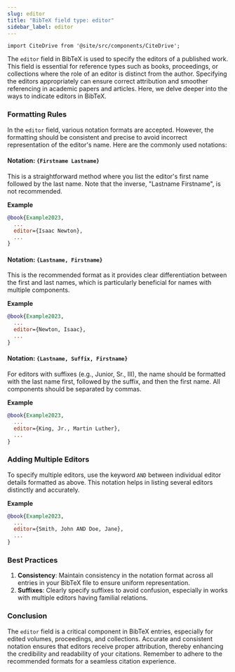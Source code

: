 ```yaml
---
slug: editor
title: "BibTeX field type: editor"
sidebar_label: editor
---
```


```mdx-code-block
import CiteDrive from '@site/src/components/CiteDrive';
```

The `editor` field in BibTeX is used to specify the editors of a published work. This field is essential for reference types such as books, proceedings, or collections where the role of an editor is distinct from the author. Specifying the editors appropriately can ensure correct attribution and smoother referencing in academic papers and articles. Here, we delve deeper into the ways to indicate editors in BibTeX.

<CiteDrive />

### Formatting Rules

In the `editor` field, various notation formats are accepted. However, the formatting should be consistent and precise to avoid incorrect representation of the editor's name. Here are the commonly used notations:

#### Notation: `{Firstname Lastname}`

This is a straightforward method where you list the editor's first name followed by the last name. Note that the inverse, "Lastname Firstname", is not recommended.

**Example**

```bibtex
@book{Example2023,
  ...
  editor={Isaac Newton},
  ...
}
```

#### Notation: `{Lastname, Firstname}`

This is the recommended format as it provides clear differentiation between the first and last names, which is particularly beneficial for names with multiple components.

**Example**

```bibtex
@book{Example2023,
  ...
  editor={Newton, Isaac},
  ...
}
```

#### Notation: `{Lastname, Suffix, Firstname}`

For editors with suffixes (e.g., Junior, Sr., III), the name should be formatted with the last name first, followed by the suffix, and then the first name. All components should be separated by commas.

**Example**

```bibtex
@book{Example2023,
  ...
  editor={King, Jr., Martin Luther},
  ...
}
```

### Adding Multiple Editors

To specify multiple editors, use the keyword `AND` between individual editor details formatted as above. This notation helps in listing several editors distinctly and accurately.

**Example**

```bibtex
@book{Example2023,
  ...
  editor={Smith, John AND Doe, Jane},
  ...
}
```

### Best Practices

1. **Consistency**: Maintain consistency in the notation format across all entries in your BibTeX file to ensure uniform representation.
2. **Suffixes**: Clearly specify suffixes to avoid confusion, especially in works with multiple editors having familial relations.

### Conclusion

The `editor` field is a critical component in BibTeX entries, especially for edited volumes, proceedings, and collections. Accurate and consistent notation ensures that editors receive proper attribution, thereby enhancing the credibility and readability of your citations. Remember to adhere to the recommended formats for a seamless citation experience.